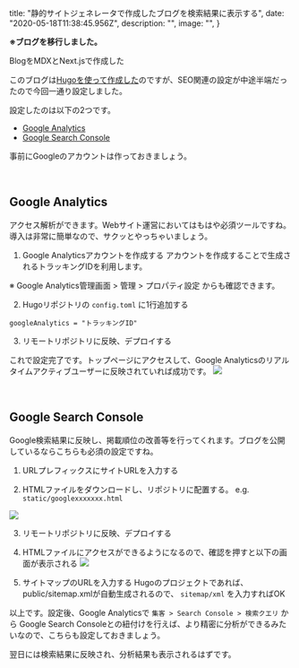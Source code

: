 
  title: "静的サイトジェネレータで作成したブログを検索結果に表示する",
  date: "2020-05-18T11:38:45.956Z",
  description: "",
  image: "",
}

**※ブログを移行しました。**

<Link href="/posts/20200605" icon color target="_blank">BlogをMDXとNext.jsで作成した</Link>

<br />

このブログは[Hugoを使って作成した](https://reona5.github.io/posts/2020/0331_github_page_hugo/)のですが、SEO関連の設定が中途半端だったので今回一通り設定しました。

設定したのは以下の2つです。

- [Google Analytics](https://marketingplatform.google.com/about/analytics/)
- [Google Search Console](https://search.google.com/search-console/about)

事前にGoogleのアカウントは作っておきましょう。

<br />

## Google Analytics

アクセス解析ができます。Webサイト運営においてはもはや必須ツールですね。
導入は非常に簡単なので、サクッとやっちゃいましょう。

1. Google Analyticsアカウントを作成する
アカウントを作成することで生成されるトラッキングIDを利用します。

※ Google Analytics管理画面 > 管理 > プロパティ設定 からも確認できます。

2. Hugoリポジトリの `config.toml` に1行追加する

```
googleAnalytics = "トラッキングID"
```

3. リモートリポジトリに反映、デプロイする

これで設定完了です。トップページにアクセスして、Google Analyticsのリアルタイムアクティブユーザーに反映されていれば成功です。
![](../images/2020-05-18-12-06-11.png)

<br />

## Google Search Console

Google検索結果に反映し、掲載順位の改善等を行ってくれます。ブログを公開しているならこちらも必須の設定ですね。

1. URLプレフィックスにサイトURLを入力する

2. HTMLファイルをダウンロードし、リポジトリに配置する。 e.g. `static/googlexxxxxxx.html`

![](../images/2020-05-18-12-28-03.png)

3. リモートリポジトリに反映、デプロイする

4. HTMLファイルにアクセスができるようになるので、確認を押すと以下の画面が表示される
![](../images/2020-05-18-12-30-46.png)

5. サイトマップのURLを入力する
Hugoのプロジェクトであれば、public/sitemap.xmlが自動生成されるので、 `sitemap/xml` を入力すればOK

以上です。設定後、Google Analyticsで `集客 > Search Console > 検索クエリ` から Google Search Consoleとの紐付けを行えば、より精密に分析ができるみたいなので、こちらも設定しておきましょう。

翌日には検索結果に反映され、分析結果も表示されるはずです。

